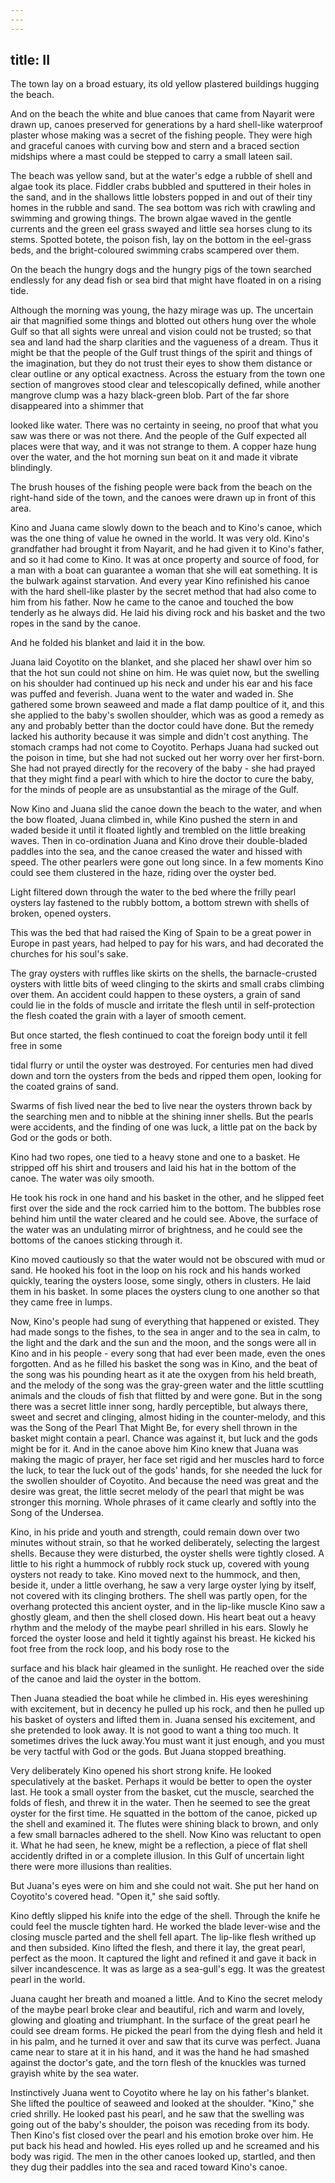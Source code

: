```yaml
---
---
---
```

title: II
---




The town lay on a broad estuary, its old yellow plastered buildings hugging the beach.

And on the beach the white and blue canoes that came from Nayarit were drawn up, canoes preserved for generations by a hard shell-like waterproof plaster whose making was a secret of the fishing people. They were high and graceful canoes with curving bow and stern and a braced section midships where a mast could be stepped to carry a small lateen sail.

The beach was yellow sand, but at the water's edge a rubble of shell and algae took its place. Fiddler crabs bubbled and sputtered in their holes in the sand, and in the shallows little lobsters popped in and out of their tiny homes in the rubble and sand. The sea bottom was rich with crawling and swimming and growing things. The brown algae waved in the gentle currents and the green eel grass swayed and little sea horses clung to its stems. Spotted botete, the poison fish, lay on the bottom in the eel-grass beds, and the bright-coloured swimming crabs scampered over them.

On the beach the hungry dogs and the hungry pigs of the town searched endlessly for any dead fish or sea bird that might have floated in on a rising tide.

Although the morning was young, the hazy mirage was up. The uncertain air that magnified some things and blotted out others hung over the whole Gulf so that all sights were unreal and vision could not be trusted; so that sea and land had the sharp clarities and the vagueness of a dream. Thus it might be that the people of the Gulf trust things of the spirit and things of the imagination, but they do not trust their eyes to show them distance or clear outline or any optical exactness. Across the estuary from the town one section of mangroves stood clear and telescopically defined, while another mangrove clump was a hazy black-green blob. Part of the far shore disappeared into a shimmer that

looked like water. There was no certainty in seeing, no proof that what you saw was there or was not there. And the people of the Gulf expected all places were that way, and it was not strange to them. A copper haze hung over the water, and the hot morning sun beat on it and made it vibrate blindingly.

The brush houses of the fishing people were back from the beach on the right-hand side of the town, and the canoes were drawn up in front of this area.

Kino and Juana came slowly down to the beach and to Kino's canoe, which was the one thing of value he owned in the world. It was very old. Kino's grandfather had brought it from Nayarit, and he had given it to Kino's father, and so it had come to Kino. It was at once property and source of food, for a man with a boat can guarantee a woman that she will eat something. It is the bulwark against starvation. And every year Kino refinished his canoe with the hard shell-like plaster by the secret method that had also come to him from his father. Now he came to the canoe and touched the bow tenderly as he always did. He laid his diving rock and his basket and the two ropes in the sand by the canoe.

And he folded his blanket and laid it in the bow.

Juana laid Coyotito on the blanket, and she placed her shawl over him so that the hot sun could not shine on him. He was quiet now, but the swelling on his shoulder had continued up his neck and under his ear and his face was puffed and feverish. Juana went to the water and waded in. She gathered some brown seaweed and made a flat damp poultice of it, and this she applied to the baby's swollen shoulder, which was as good a remedy as any and probably better than the doctor could have done. But the remedy lacked his authority because it was simple and didn't cost anything. The stomach cramps had not come to Coyotito. Perhaps Juana had sucked out the poison in time, but she had not sucked out her worry over her first-born. She had not prayed directly for the recovery of the baby - she had prayed that they might find a pearl with which to hire the doctor to cure the baby, for the minds of people are as unsubstantial as the mirage of the Gulf.

Now Kino and Juana slid the canoe down the beach to the water, and when the bow floated, Juana climbed in, while Kino pushed the stern in and waded beside it until it floated lightly and trembled on the little breaking waves. Then in co-ordination Juana and Kino drove their double-bladed paddles into the sea, and the canoe creased the water and hissed with speed. The other pearlers were gone out long since. In a few moments Kino could see them clustered in the haze, riding over the oyster bed.

Light filtered down through the water to the bed where the frilly pearl oysters lay fastened to the rubbly bottom, a bottom strewn with shells of broken, opened oysters.

This was the bed that had raised the King of Spain to be a great power in Europe in past years, had helped to pay for his wars, and had decorated the churches for his soul's sake.

The gray oysters with ruffles like skirts on the shells, the barnacle-crusted oysters with little bits of weed clinging to the skirts and small crabs climbing over them. An accident could happen to these oysters, a grain of sand could lie in the folds of muscle and irritate the flesh until in self-protection the flesh coated the grain with a layer of smooth cement.

But once started, the flesh continued to coat the foreign body until it fell free in some

tidal flurry or until the oyster was destroyed. For centuries men had dived down and torn the oysters from the beds and ripped them open, looking for the coated grains of sand.

Swarms of fish lived near the bed to live near the oysters thrown back by the searching men and to nibble at the shining inner shells. But the pearls were accidents, and the finding of one was luck, a little pat on the back by God or the gods or both.

Kino had two ropes, one tied to a heavy stone and one to a basket. He stripped off his shirt and trousers and laid his hat in the bottom of the canoe. The water was oily smooth.

He took his rock in one hand and his basket in the other, and he slipped feet first over the side and the rock carried him to the bottom. The bubbles rose behind him until the water cleared and he could see. Above, the surface of the water was an undulating mirror of brightness, and he could see the bottoms of the canoes sticking through it.

Kino moved cautiously so that the water would not be obscured with mud or sand. He hooked his foot in the loop on his rock and his hands worked quickly, tearing the oysters loose, some singly, others in clusters. He laid them in his basket. In some places the oysters clung to one another so that they came free in lumps.

Now, Kino's people had sung of everything that happened or existed. They had made songs to the fishes, to the sea in anger and to the sea in calm, to the light and the dark and the sun and the moon, and the songs were all in Kino and in his people - every song that had ever been made, even the ones forgotten. And as he filled his basket the song was in Kino, and the beat of the song was his pounding heart as it ate the oxygen from his held breath, and the melody of the song was the gray-green water and the little scuttling animals and the clouds of fish that flitted by and were gone. But in the song there was a secret little inner song, hardly perceptible, but always there, sweet and secret and clinging, almost hiding in the counter-melody, and this was the Song of the Pearl That Might Be, for every shell thrown in the basket might contain a pearl. Chance was against it, but luck and the gods might be for it. And in the canoe above him Kino knew that Juana was making the magic of prayer, her face set rigid and her muscles hard to force the luck, to tear the luck out of the gods' hands, for she needed the luck for the swollen shoulder of Coyotito. And because the need was great and the desire was great, the little secret melody of the pearl that might be was stronger this morning. Whole phrases of it came clearly and softly into the Song of the Undersea.

Kino, in his pride and youth and strength, could remain down over two minutes without strain, so that he worked deliberately, selecting the largest shells. Because they were disturbed, the oyster shells were tightly closed. A little to his right a hummock of rubbly rock stuck up, covered with young oysters not ready to take. Kino moved next to the hummock, and then, beside it, under a little overhang, he saw a very large oyster lying by itself, not covered with its clinging brothers. The shell was partly open, for the overhang protected this ancient oyster, and in the lip-like muscle Kino saw a ghostly gleam, and then the shell closed down. His heart beat out a heavy rhythm and the melody of the maybe pearl shrilled in his ears. Slowly he forced the oyster loose and held it tightly against his breast. He kicked his foot free from the rock loop, and his body rose to the

surface and his black hair gleamed in the sunlight. He reached over the side of the canoe and laid the oyster in the bottom.

Then Juana steadied the boat while he climbed in. His eyes wereshining with excitement, but in decency he pulled up his rock, and then he pulled up his basket of oysters and lifted them in. Juana sensed his excitement, and she pretended to look away. It is not good to want a thing too much. It sometimes drives the luck away.You must want it just enough, and you must be very tactful with God or the gods. But Juana stopped breathing.

Very deliberately Kino opened his short strong knife. He looked speculatively at the basket. Perhaps it would be better to open the oyster last. He took a small oyster from the basket, cut the muscle, searched the folds of flesh, and threw it in the water. Then he seemed to see the great oyster for the first time. He squatted in the bottom of the canoe, picked up the shell and examined it. The flutes were shining black to brown, and only a few small barnacles adhered to the shell. Now Kino was reluctant to open it. What he had seen, he knew, might be a reflection, a piece of flat shell accidently drifted in or a complete illusion. In this Gulf of uncertain light there were more illusions than realities.

But Juana's eyes were on him and she could not wait. She put her hand on Coyotito's covered head. "Open it," she said softly.

Kino deftly slipped his knife into the edge of the shell. Through the knife he could feel the muscle tighten hard. He worked the blade lever-wise and the closing muscle parted and the shell fell apart. The lip-like flesh writhed up and then subsided. Kino lifted the flesh, and there it lay, the great pearl, perfect as the moon. It captured the light and refined it and gave it back in silver incandescence. It was as large as a sea-gull's egg. It was the greatest pearl in the world.

Juana caught her breath and moaned a little. And to Kino the secret melody of the maybe pearl broke clear and beautiful, rich and warm and lovely, glowing and gloating and triumphant. In the surface of the great pearl he could see dream forms. He picked the pearl from the dying flesh and held it in his palm, and he turned it over and saw that its curve was perfect. Juana came near to stare at it in his hand, and it was the hand he had smashed against the doctor's gate, and the torn flesh of the knuckles was turned grayish white by the sea water.

Instinctively Juana went to Coyotito where he lay on his father's blanket. She lifted the poultice of seaweed and looked at the shoulder. "Kino," she cried shrilly. He looked past his pearl, and he saw that the swelling was going out of the baby's shoulder, the poison was receding from its body. Then Kino's fist closed over the pearl and his emotion broke over him. He put back his head and howled. His eyes rolled up and he screamed and his body was rigid. The men in the other canoes looked up, startled, and then they dug their paddles into the sea and raced toward Kino's canoe.